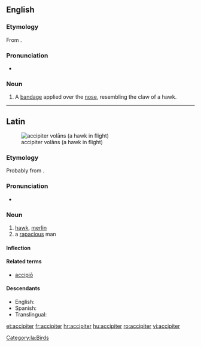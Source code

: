 {{also|Accipiter}}
==English==

===Etymology===
From {{etyl|la}} {{term|accipiter|lang=la}}.

===Pronunciation===
* {{IPA|/ækˈsɪpɪtə/}}

===Noun===
{{en-noun}}

# {{surgery}} A [[bandage]] applied over the [[nose]], resembling the claw of a hawk.

----

==Latin==
[[File:Accipiter nisus -in flight-8-4c.jpg|thumb|accipiter volāns (a hawk in flight)]]

===Etymology===
Probably from {{term|accipio|accipiō|take, seize|lang=la}}.

===Pronunciation===
* {{a|Classical}} {{IPA|/akˈki.pi.ter/|lang=la}}

===Noun===
{{la-noun|accipiter|accipitris|accipitris|m|third}}

# [[hawk]], [[merlin]]
# a [[rapacious]] man

====Inflection====
{{la-decl-3rd|accipiter|accipiter|accipitr}}

====Related terms====
* [[accipio|accipiō]]

====Descendants====
* English: {{l|en|accipiter}}
* Spanish: {{l|es|azor}}
* Translingual: {{l|mul|Accipiter}}

[[Category:la:Birds]]

[[et:accipiter]]
[[fr:accipiter]]
[[hr:accipiter]]
[[hu:accipiter]]
[[ro:accipiter]]
[[vi:accipiter]]